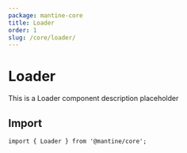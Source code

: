 ```yaml
---
package: mantine-core
title: Loader
order: 1
slug: /core/loader/
---
```


# Loader

This is a Loader component description placeholder

<PageHeader
  source="mantine-core/src/Loader/Loader.tsx"
  docs="core/Loader.mdx"
  package="@mantine/core"
/>

## Import

```tsx
import { Loader } from '@mantine/core';
```

<PropsTable component="Loader" />

